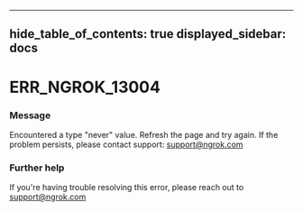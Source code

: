 

---
hide_table_of_contents: true
displayed_sidebar: docs
---


# ERR_NGROK_13004

### Message
Encountered a type "never" value. Refresh the page and try again. If the problem persists, please contact support: support@ngrok.com

<ErrorDetails />



### Further help
If you're having trouble resolving this error, please reach out to [support@ngrok.com](mailto:support@ngrok.com?subject=Help%20with%20ERR_NGROK_13004)

